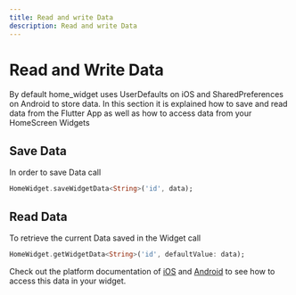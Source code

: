 ```yaml
---
title: Read and write Data
description: Read and write Data
---
```


# Read and Write Data

By default home_widget uses UserDefaults on iOS and SharedPreferences on Android to store data.
In this section it is explained how to save and read data from the Flutter App as well as how to access data from your HomeScreen Widgets

## Save Data

In order to save Data call
```dart
HomeWidget.saveWidgetData<String>('id', data);
```

## Read Data

To retrieve the current Data saved in the Widget call
```dart
HomeWidget.getWidgetData<String>('id', defaultValue: data);
```

Check out the platform documentation of
[iOS](/setup/ios#timelineentry--timelineprovider) and [Android](/setup/android#appwidget) <!-- cspell: disable-line -->
to see how to access this data in your widget.
